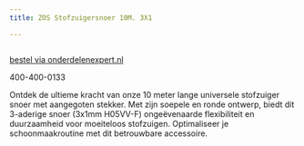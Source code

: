 ```yaml
---
title: ZOS Stofzuigersnoer 10M. 3X1

---
```



<Image src={imageProduct} width={imageProduct.width} alt="" />

[bestel via onderdelenexpert.nl](https://www.onderdelenexpert.nl/zos-stofzuigersnoer-stekker-10-meter-3x1-1341000112)

400-400-0133

Ontdek de ultieme kracht van onze 10 meter lange universele stofzuiger snoer met aangegoten stekker. Met zijn soepele en ronde ontwerp, biedt dit 3-aderige snoer (3x1mm H05VV-F) ongeëvenaarde flexibiliteit en duurzaamheid voor moeiteloos stofzuigen. Optimaliseer je schoonmaakroutine met dit betrouwbare accessoire.





